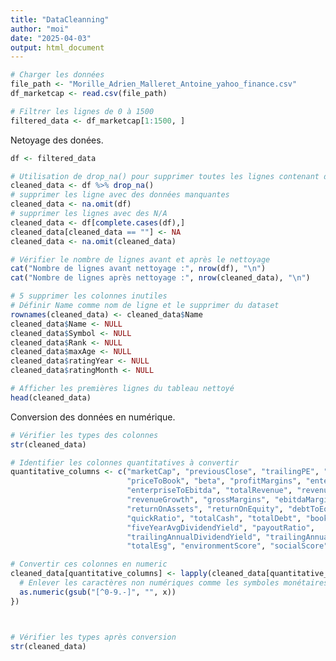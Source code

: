 ```yaml
---
title: "DataCleanning"
author: "moi"
date: "2025-04-03"
output: html_document
---
```


```r
# Charger les données
file_path <- "Morille_Adrien_Malleret_Antoine_yahoo_finance.csv"
df_marketcap <- read.csv(file_path)

# Filtrer les lignes de 0 à 1500
filtered_data <- df_marketcap[1:1500, ]
```

Netoyage des donées.

```r

df <- filtered_data

# Utilisation de drop_na() pour supprimer toutes les lignes contenant des NA
cleaned_data <- df %>% drop_na()
# supprimer les ligne avec des données manquantes
cleaned_data <- na.omit(df)
# supprimer les lignes avec des N/A
cleaned_data <- df[complete.cases(df),]
cleaned_data[cleaned_data == ""] <- NA
cleaned_data <- na.omit(cleaned_data)

# Vérifier le nombre de lignes avant et après le nettoyage
cat("Nombre de lignes avant nettoyage :", nrow(df), "\n")
cat("Nombre de lignes après nettoyage :", nrow(cleaned_data), "\n")

# 5 supprimer les colonnes inutiles
# Définir Name comme nom de ligne et le supprimer du dataset
rownames(cleaned_data) <- cleaned_data$Name
cleaned_data$Name <- NULL
cleaned_data$Symbol <- NULL
cleaned_data$Rank <- NULL
cleaned_data$maxAge <- NULL
cleaned_data$ratingYear <- NULL
cleaned_data$ratingMonth <- NULL

# Afficher les premières lignes du tableau nettoyé
head(cleaned_data)
```

Conversion des données en numérique.

```r
# Vérifier les types des colonnes
str(cleaned_data)

# Identifier les colonnes quantitatives à convertir
quantitative_columns <- c("marketCap", "previousClose", "trailingPE", "forwardPE", 
                          "priceToBook", "beta", "profitMargins", "enterpriseToRevenue", 
                          "enterpriseToEbitda", "totalRevenue", "revenuePerShare", 
                          "revenueGrowth", "grossMargins", "ebitdaMargins", "operatingMargins", 
                          "returnOnAssets", "returnOnEquity", "debtToEquity", "currentRatio", 
                          "quickRatio", "totalCash", "totalDebt", "bookValue", 
                          "fiveYearAvgDividendYield", "payoutRatio", 
                          "trailingAnnualDividendYield", "trailingAnnualDividendRate", 
                          "totalEsg", "environmentScore", "socialScore", "governanceScore")

# Convertir ces colonnes en numeric
cleaned_data[quantitative_columns] <- lapply(cleaned_data[quantitative_columns], function(x) {
  # Enlever les caractères non numériques comme les symboles monétaires, et les convertir en numeric
  as.numeric(gsub("[^0-9.-]", "", x))
})



# Vérifier les types après conversion
str(cleaned_data)
```

